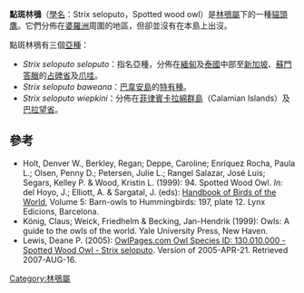 {{Speciesbox
| name = 點斑林鴞
| image = Strix seloputo juv Taman safari Java.jpg
| image_width = 250px
| status = LC
| status_system = iucn3.1
| status_ref = 
| genus = Strix
| species = seloputo
| authority = [[Thomas_Horsfield|Horsfield]], 1821
| synonyms = 
* ''Strix orientalis''
* ''Strix pagodorum''
* ''Strix Selo-puto''
* ''Surnia whiteheadi''
}}

'''點斑林鴞'''（[[學名|學名]]：Strix seloputo，Spotted wood owl）是[[林鴞屬|林鴞屬]]下的一種[[貓頭鷹|貓頭鷹]]。它們分佈在[[婆羅洲|婆羅洲]]周圍的地區，但卻並沒有在本島上出沒。

點斑林鴞有三個[[亞種|亞種]]：
* ''Strix seloputo seloputo''：指名亞種，分佈在[[緬甸|緬甸]]及[[泰國|泰國]]中部至[[新加坡|新加坡]]、[[蘇門答臘|蘇門答臘]]的[[占碑省|占碑省]]及[[爪哇|爪哇]]。
* ''Strix seloputo baweana''：[[巴韋安島|巴韋安島]]的[[特有種|特有種]]。
* ''Strix seloputo wiepkini''：分佈在[[菲律賓|菲律賓]][[卡拉綿群島|卡拉綿群島]]（Calamian Islands）及[[巴拉望省|巴拉望省]]。

==參考==
* Holt, Denver W., Berkley, Regan; Deppe, Caroline; Enríquez Rocha, Paula L.; Olsen, Penny D.; Petersen, Julie L.; Rangel Salazar, José Luis; Segars, Kelley P. & Wood, Kristin L. (1999): 94. Spotted Wood Owl. ''In:'' del Hoyo, J.; Elliott, A. & Sargatal, J. (eds): [[Handbook_of_Birds_of_the_World|Handbook of Birds of the World]], Volume 5: Barn-owls to Hummingbirds: 197, plate 12. Lynx Edicions, Barcelona. <small>{{ISBN|84-87334-25-3}}</small>
* König, Claus; Weick, Friedhelm & Becking, Jan-Hendrik (1999): Owls: A guide to the owls of the world. Yale University Press, New Haven. <small>{{ISBN|0-300-07920-6}}</small>
* Lewis, Deane P. (2005): [http://www.owlpages.com/owls.php?genus=Strix&species=seloputo OwlPages.com Owl Species ID: 130.010.000 - Spotted Wood Owl - Strix seloputo]. Version of 2005-APR-21. Retrieved 2007-AUG-16.

{{Taxonbar|from=Q428724}}

[[Category:林鴞屬|Category:林鴞屬]]